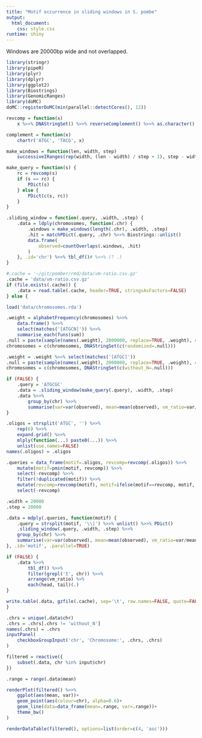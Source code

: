 ```yaml
---
title: "Motif occurrence in sliding windows in S. pombe"
output:
  html_document:
    css: style.css
runtime: shiny
---
```


Windows are 20000bp wide and not overlapped.

```r
library(stringr)
library(pipeR)
library(plyr)
library(dplyr)
library(ggplot2)
library(Biostrings)
library(GenomicRanges)
library(doMC)
doMC::registerDoMC(min(parallel::detectCores(), 12))
```

```r
revcomp = function(x)
    x %>>% DNAStringSet() %>>% reverseComplement() %>>% as.character()

complement = function(x)
    chartr('ATGC', 'TACG', x)

make_windows = function(len, width, step)
    successiveIRanges(rep(width, (len - width) / step + 1), step - width)

make_query = function(s) {
    rc = revcomp(s)
    if (s == rc) {
        PDict(s)
    } else {
        PDict(c(s, rc))
    }
}

.sliding_window = function(.query, .width, .step) {
    .data = ldply(chromosomes, function(.chr) {
        .windows = make_windows(length(.chr), .width, .step)
        .hit = matchPDict(.query, .chr) %>>% Biostrings::unlist()
        data.frame(
            observed=countOverlaps(.windows, .hit)
        )
    }, .id='chr') %>>% tbl_df()# %>>% (? .)
}
```

```r
#.cache = '~/git/pomber/rmd/data/vm-ratio.csv.gz'
.cache = 'data/vm-ratio.csv.gz'
if (file.exists(.cache)) {
    .data = read.table(.cache, header=TRUE, stringsAsFactors=FALSE)
} else {

load('data/chromosomes.rda')

.weight = alphabetFrequency(chromosomes) %>>%
    data.frame() %>>%
    select(matches('[ATGCN]')) %>>%
    summarise_each(funs(sum))
.null = paste(sample(names(.weight), 2000000, replace=TRUE, .weight), collapse='')
chromosomes = c(chromosomes, DNAStringSet(c(randomized=.null)))

.weight = .weight %>>% select(matches('[ATGC]'))
.null = paste(sample(names(.weight), 2000000, replace=TRUE, .weight), collapse='')
chromosomes = c(chromosomes, DNAStringSet(c(without_N=.null)))

if (FALSE) {
    .query = 'ATGCGC'
    .data = .sliding_window(make_query(.query), .width, .step)
    .data %>>%
        group_by(chr) %>>%
        summarise(var=var(observed), mean=mean(observed), vm_ratio=var/mean)
}

.oligos = strsplit('ATGC', '') %>>%
    rep(6) %>>%
    expand.grid() %>>%
    mlply(function(...) paste0(...)) %>>%
    unlist(use.names=FALSE)
names(.oligos) = .oligos

.queries = data_frame(motif=.oligos, revcomp=revcomp(.oligos)) %>>%
    mutate(motif=pmin(motif, revcomp)) %>>%
    select(-revcomp) %>>%
    filter(!duplicated(motif)) %>>%
    mutate(revcomp=revcomp(motif), motif=ifelse(motif==revcomp, motif, paste(motif, revcomp, sep='|'))) %>>%
    select(-revcomp)

.width = 20000
.step = 20000

.data = mdply(.queries, function(motif) {
    .query = strsplit(motif, '\\|') %>>% unlist() %>>% PDict()
    .sliding_window(.query, .width, .step) %>>%
    group_by(chr) %>>%
    summarise(var=var(observed), mean=mean(observed), vm_ratio=var/mean)
}, .id='motif', .parallel=TRUE)

if (FALSE) {
    .data %>>%
        tbl_df() %>>%
        filter(grepl('I', chr)) %>>%
        arrange(vm_ratio) %>%
        each(head, tail)(.)
}

write.table(.data, gzfile(.cache), sep='\t', row.names=FALSE, quote=FALSE)
}
```

```r
.chrs = unique(.data$chr)
.chrs = .chrs[.chrs != 'without_N']
names(.chrs) = .chrs
inputPanel(
    checkboxGroupInput('chr', 'Chromosome:', .chrs, .chrs)
)
```

```r
filtered = reactive({
    subset(.data, chr %in% input$chr)
})

.range = range(.data$mean)

renderPlot(filtered() %>>%
    ggplot(aes(mean, var))+
    geom_point(aes(colour=chr), alpha=0.6)+
    geom_line(data=data_frame(mean=.range, var=.range))+
    theme_bw()
)

renderDataTable(filtered(), options=list(order=c(4, 'asc')))
```

